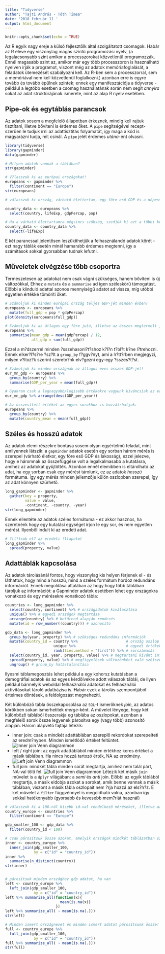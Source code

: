 ---
title: "Tidyverse"
author: "Tajti András - Tóth Tímea"
date: '2018 február 11 '
output: html_document
---

```{r setup, include=FALSE}
knitr::opts_chunk$set(echo = TRUE)
```

Az R egyik nagy ereje a külső fejlesztőlk által szolgáltatott csomagok. Habár az R eleve egy viszonylag magas szintű programozási nyelv, (a legalacsonyabb szint amikor a processzorokat közvetlenül programozzák. Ennél magasabb szint az, amikor már egy több processzoron is használható nyelven írják a programot, viszont még az adatok memóriafoglalását, a feladatok ütemezését szabályozni kell. Az R-ben sem a processzorral, sem a memóriával nem kell közvetlenül foglalkozni.) azonban erre is egyre tovább és tovább épülnek szintek; ennek egy manifesztációja a tidyverse - például a legtöbb esetben a csomag használatának során nem segít _annyira_ sokat az adat struktúrájának ismerete, mint az alap R nyelv esetében.

## Pipe-ok és egytáblás parancsok

Az adatok sosem a megfelelő állapotban érkeznek, mindig kell rajtuk tisztítani, illetve bővíteni is érdemes őket. A `pipe` segítségével recept-szerűen le tudjuk írni az adattisztítás folyamatát, így maga a kód is magyarázni tudja, mit csinál. A `pipe` jelét érdemes _utána_-ént olvasni.

```{r pipes_filter_select}
library(tidyverse)
library(gapminder)
data(gapminder)

# Milyen adatok vannak a táblában?
str(gapminder)

# V?lasszuk ki az európai országokat!
europeans <- gapminder %>%
  filter(continent == "Europe")
str(europeans)

# válasszuk ki ország, várható élettertam, egy főre eső GDP és a népességszám oszlopokat!

country_data <- europeans %>%
  select(country, lifeExp, gdpPercap, pop)

# Ha a várható élettartamra mégsincs szükség, szedjük ki azt a többi közül:
country_data <- country_data %>%
  select(-lifeExp)
```
E két parancssal jelentősen leszűkíthetjük a felhasználandó adatok körét - ezt nagy táblák esetén minél hamarabb érdemes megtenni, így a számítások sokkal gyorsabban tudnak lefutni.

## Műveletek elvégzése több csoportra

Természetesen az adatokat nem csak vágni szükséges, hanem bővíteni is új változókkal, Ehhez a `mutate` és a `summarise` ad igen széleskörű támogatást. Előbbi a kiinduló adattal azonos mennyiségű adatot ad vissza, míg utóbbi egyetlen értékké tömöríti őket.

```{r mutate}

# Számoljuk ki minden európai ország teljes GDP-jét minden évben!
europeans <- europeans %>%
  mutate(full_gdp = pop * gdpPercap)
plot(density(europeans$full_gdp))

# Számoljuk ki az átlagos egy főre jutó, illetve az összes megtermelt javat!
europeans %>%
  summarise(mean_gdp = mean(gdpPercap) / 12,
            all_gdp = sum(full_gdp))
```


Ezzel a m?dszerrel minden ?sszehasonl?t?shoz k?l?n t?bl?t k?ne l?trehozni. Ennek elker?l?s?re ?sz?lt a `group_by` f?ggv?nyt, ami a h?tt?rben megjegyzi, milyen v?ltoz?k szerint szeretn?nk elv?gezni egy-egy ?sszes?t?st.

```{r mutate2}

# Számoljuk ki minden országnak az átlagos éves összes GDP-jét!
eur_mn_gdp <- europeans %>%
  group_by(country) %>%
  summarise(GDP_per_year = mean(full_gdp))

# Gyakran csak a legnagyobb/legisebb értékekre vagyunk kíváncsiak az ereményből:
eur_mn_gdp %>% arrange(desc(GDP_per_year))

# Az összesített értéket az egyes sorokhoz is hozzáírhatjuk:
europeans %>%
  group_by(country) %>%
  mutate(country_mean = mean(full_gdp))
```



## Széles és hosszú adatok

Az adatok elemi részekre bontása sosem olyan egyértelmű feladat, mint amilyennek látszik: a `gapminder` adatok esetén egy sorban három mérés is szerepel (várható életkor, egy főre eső GDP és lakosság), ezzel jelezve, hogy e háromnak az összefüggése volt a legalkalmasabb a kutatásra, amihez az adatokat gyűjtötték. Azonban ennél elemibben is eltárolható az adat, ha egy sorban csak egy mérést tárolunk, ez az adatok _hosszú_ formátuma. Így egy mérés minden jellemzője külön oszlopban szerepel, így az adat könnyen szűrhető.

```{r long_data}
long_gapminder <- gapminder %>%
  gather(key = property,
         value = value,
         -continent, -country, -year)
str(long_gapminder)
```

Ennek ellentéte az adatok széles formátuma - ez akkor hasznos, ha szeretnénk hogy egy kutatási egységet írjon le egy sor, és nem egyetlen mérést. Ilyenből indult ki az eredeti adat.

```{r wide_data}

# ?ll?tsuk el? az eredeti ?llapotot
long_gapminder %>%
  spread(property, value)

```

## Adattáblák kapcsolása

Az adatok tárolásánál fontos, hogy viszonylag kis helyen férjenek el - és láthattuk, hogy mind a hosszú, mind a széles formátum hordoz redundáns információt. Ennek megoldása általában az hogy hogy több táblában tároljuk az információt: a Gapminder adatok esetében lehet egy országokra vonatkozó és egy mérésekre vonatkozó tábla:

```{r splitting_gapminder}
countries <- long_gapminder %>%
  select(country, continent) %>% # országadatok kiválasztása
  unique() %>% # egyedi országok megtartása
  arrange(country) %>% # betűrend alapján rendezés
  mutate(id = row_number((country))) # azonosító

gdp_data <- long_gapminder %>%
  group_by(year, property) %>% # szükséges redundáns információk
  mutate(country_id = country %>%                      # ország oszlop
                      unique %>%                       # egyedi értékek
                      rank(ties.method = "first")) %>% # sorszámasás
  select(country_id, year, property, value) %>% # megtartani kívánt információk
  spread(property, value) %>% # megfigyelések változónként való szétszedése
  ungroup() # group_by hatástalanítása
```

Ilyesmi táblamegosztás lehet például a egy kohorsz kutatásban a demográfiai adatok és az egyes kérdőívekre adott válaszok táblái, de ilyen például bármelyik weboldal felhasználói adatokat és felhasználói aktivitásokat tároló adatbázisa is. Habár ezek a tárolás szempontjából értelmes döntések, a feldolgozást megnehezíti.

Két különböző tábla összekapcsolása az `SQL`-t ismerőknek _join_, az adatos körökben sokan ismerhetitek _merge_-ként. A művelet lényege, hogy két különböző táblából összerakja eg táblába az oszlopokat, azonban a megfelelő sorok össze legyenek párosítva egy (vagy több) azonosító alapján. Három alapvető fajtája létezik:

 - inner join: csak a mindkét adattáblában szereplő rekordokat szerepelteti az eredm?nyben. Minden ismétlődő értéket feltüntet.
 ![Inner join Venn diagrammon](pictures/inner_join.gif)
 - left / right join: az egyik adattáblából minden értékhez keres értéket a másik táblában. Ha nincs hozzá tartozó érték, NA az eredmény.
 ![Left join Venn diagrammon](pictures/left_join.gif)
 - full join: mindkét tábla minden sorát megtartja, amihez nem talál párt, NA-val tölti fel.
 ![full join Venn diagrammon](pictures/full_join.jpg)
Létezik két másik `join` művelet is a `dplyr` világában: a _semi_ és _anti_ join. Előbbi az egyik táblából megtartja, a másik eldobja azokat a sorokat, amik benne vannak a másik táblában, viszont a másik tábla oszlopait nem ?rja hozzá az els?h?z. E két művelet a `filter` függvénnyel is megoldható volna, azonban így sokkal hatékonyabb (gyorsabb és kevesebb mem?riát használ)

```{r joins}

# válasszuk ki a 100-nál kisebb id-val rendelkező méréseket, illetve az európai országokat:
country_europe <- countries %>%
  filter(continent == "Europe")

gdp_smaller_100 <- gdp_data %>%
  filter(country_id < 100)

# csak párosítsuk össze azokat, amelyik országok mindkét táblázatban szerepelnek:
inner <- country_europe %>%
  inner_join(gdp_smaller_100,
             by = c("id" = "country_id"))
inner %>%
  summarise(n_distinct(country))
str(inner)


# párosítsuk minden országhoz gdp adatot, ha van
left <- country_europe %>%
  left_join(gdp_smaller_100,
             by = c("id" = "country_id"))
left %>% summarize_all(function(x){
                         mean(is.na(x))
                       })
left %>% summarize_all( ~ mean(is.na(.)))
str(left)

# Minden ismert országnevet és minden ismert adatot párosítsunk össze!
full <- country_europe %>%
  full_join(gdp_smaller_100,
             by = c("id" = "country_id"))
full %>% summarize_all( ~ mean(is.na(.)))
str(full)
```
